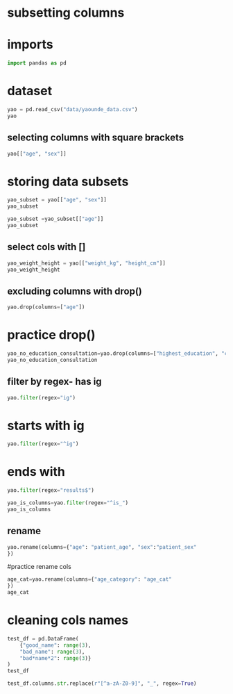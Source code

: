 
# subsetting columns 

# imports 


```python
import pandas as pd 
```

# dataset

```python
yao = pd.read_csv("data/yaounde_data.csv")
yao
```

## selecting columns with square brackets

```python
yao[["age", "sex"]]

```

# storing data subsets


```python
yao_subset = yao[["age", "sex"]]
yao_subset
```


```python
yao_subset =yao_subset[["age"]]
yao_subset
```


## select cols with []
```python
yao_weight_height = yao[["weight_kg", "height_cm"]]
yao_weight_height
```

## excluding columns with drop()


```python
yao.drop(columns=["age"])
```

# practice drop()


```python
yao_no_education_consultation=yao.drop(columns=["highest_education", "consultation"])
yao_no_education_consultation
```


## filter by regex- has ig 
```python
yao.filter(regex="ig")
```

# starts with ig 
```python
yao.filter(regex="^ig")
```

# ends with
```python
yao.filter(regex="results$")
```

```python
yao_is_columns=yao.filter(regex="^is_")
yao_is_columns
```

## rename
```python
yao.rename(columns={"age": "patient_age", "sex":"patient_sex"
})
```

#practice rename cols 
```python
age_cat=yao.rename(columns={"age_category": "age_cat"
})
age_cat
```


# cleaning cols names


```python
test_df = pd.DataFrame(
    {"good_name": range(3),
    "bad_name": range(3),
    "bad*name*2": range(3)}
)
test_df
```


```python
test_df.columns.str.replace(r"[^a-zA-Z0-9]", "_", regex=True)
```

